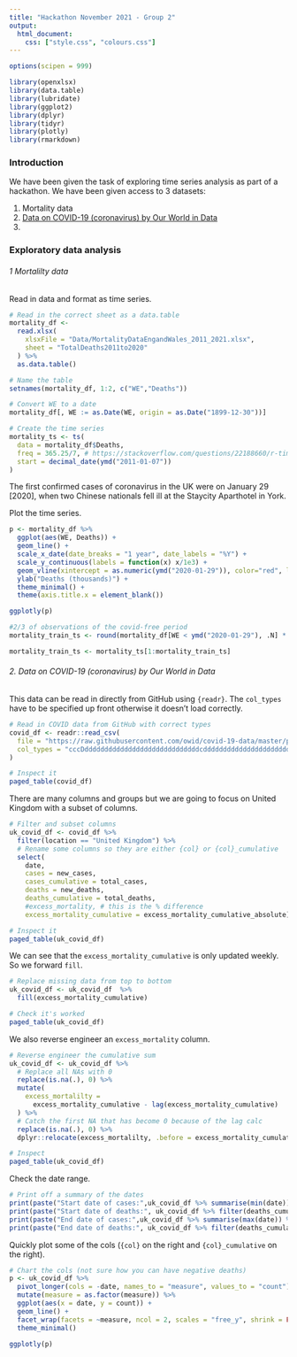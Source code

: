```yaml
---
title: "Hackathon November 2021 - Group 2"
output: 
  html_document:
    css: ["style.css", "colours.css"]
---
```


```r
options(scipen = 999)

library(openxlsx)
library(data.table)
library(lubridate)
library(ggplot2)
library(dplyr)
library(tidyr)
library(plotly)
library(rmarkdown)
```

### Introduction

We have been given the task of exploring time series analysis as part of a hackathon. We have been given access to 3 datasets:

1. Mortality data
2. [Data on COVID-19 (coronavirus) by Our World in Data](https://github.com/owid/covid-19-data/tree/master/public/data)
3.

### Exploratory data analysis

###### 1 Mortalilty data

Read in data and format as time series.

```r
# Read in the correct sheet as a data.table
mortality_df <- 
  read.xlsx(
    xlsxFile = "Data/MortalityDataEngandWales_2011_2021.xlsx", 
    sheet = "TotalDeaths2011to2020"
  ) %>% 
  as.data.table()

# Name the table
setnames(mortality_df, 1:2, c("WE","Deaths"))

# Convert WE to a date
mortality_df[, WE := as.Date(WE, origin = as.Date("1899-12-30"))]

# Create the time series
mortality_ts <- ts(
  data = mortality_df$Deaths, 
  freq = 365.25/7, # https://stackoverflow.com/questions/22188660/r-time-series-modeling-on-weekly-data-using-ts-object
  start = decimal_date(ymd("2011-01-07"))
) 

```

The first confirmed cases of coronavirus in the UK were on January 29 [2020], when two Chinese nationals fell ill at the Staycity Aparthotel in York.

Plot the time series.

```r
p <- mortality_df %>%
  ggplot(aes(WE, Deaths)) + 
  geom_line() +
  scale_x_date(date_breaks = "1 year", date_labels = "%Y") +
  scale_y_continuous(labels = function(x) x/1e3) +
  geom_vline(xintercept = as.numeric(ymd("2020-01-29")), color="red", lty=2) +
  ylab("Deaths (thousands)") +
  theme_minimal() +
  theme(axis.title.x = element_blank())

ggplotly(p)
```

```r

#2/3 of observations of the covid-free period
mortality_train_ts <- round(mortality_df[WE < ymd("2020-01-29"), .N] * 2/3)

mortality_train_ts <- mortality_ts[1:mortality_train_ts]

```

###### 2. Data on COVID-19 (coronavirus) by Our World in Data

This data can be read in directly from GitHub using `{readr}`. The `col_types` have to be specified up front otherwise it doesn't load correctly.

```r
# Read in COVID data from GitHub with correct types
covid_df <- readr::read_csv(
  file = "https://raw.githubusercontent.com/owid/covid-19-data/master/public/data/owid-covid-data.csv",
  col_types = "cccDdddddddddddddddddddddddddddddcddddddddddddddddddddddddddddddddd"
)

# Inspect it
paged_table(covid_df)
```

There are many columns and groups but we are going to focus on United Kingdom with a subset of columns.

```r
# Filter and subset columns
uk_covid_df <- covid_df %>% 
  filter(location == "United Kingdom") %>%
  # Rename some columns so they are either {col} or {col}_cumulative
  select(
    date, 
    cases = new_cases,
    cases_cumulative = total_cases,
    deaths = new_deaths, 
    deaths_cumulative = total_deaths, 
    #excess_mortality, # this is the % difference 
    excess_mortality_cumulative = excess_mortality_cumulative_absolute)

# Inspect it
paged_table(uk_covid_df)
```

We can see that the `excess_mortality_cumulative` is only updated weekly. So we forward `fill`.

```r
# Replace missing data from top to bottom
uk_covid_df <- uk_covid_df  %>%
  fill(excess_mortality_cumulative)

# Check it's worked
paged_table(uk_covid_df)
```

We also reverse engineer an `excess_mortality` column.

```r
# Reverse engineer the cumulative sum 
uk_covid_df <- uk_covid_df %>%
  # Replace all NAs with 0
  replace(is.na(.), 0) %>%
  mutate(
    excess_mortalilty = 
      excess_mortality_cumulative - lag(excess_mortality_cumulative)
  ) %>%
  # Catch the first NA that has become 0 because of the lag calc
  replace(is.na(.), 0) %>%
  dplyr::relocate(excess_mortalilty, .before = excess_mortality_cumulative)

# Inspect
paged_table(uk_covid_df)
```

Check the date range.

```r
# Print off a summary of the dates
print(paste("Start date of cases:",uk_covid_df %>% summarise(min(date)) %>% pull()))
print(paste("Start date of deaths:", uk_covid_df %>% filter(deaths_cumulative > 0) %>% summarise(min(date)) %>% pull()))
print(paste("End date of cases:",uk_covid_df %>% summarise(max(date)) %>% pull()))
print(paste("End date of deaths:", uk_covid_df %>% filter(deaths_cumulative > 0) %>% summarise(max(date)) %>% pull()))
```

Quickly plot some of the cols (`{col}` on the right and `{col}_cumulative` on the right).

```r
# Chart the cols (not sure how you can have negative deaths)
p <- uk_covid_df %>% 
  pivot_longer(cols = -date, names_to = "measure", values_to = "count") %>%
  mutate(measure = as.factor(measure)) %>%
  ggplot(aes(x = date, y = count)) +
  geom_line() +
  facet_wrap(facets = ~measure, ncol = 2, scales = "free_y", shrink = FALSE) + 
  theme_minimal()

ggplotly(p)
```
